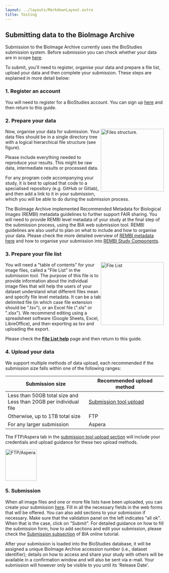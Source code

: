 ```yaml
---
layout: ../layouts/MarkdownLayout.astro
title: Testing
---
```


## Submitting data to the BioImage Archive

Submission to the BioImage Archive currently uses the BioStudies submission system. Before submission you can check whether your data are in scope [here](/scope).

To submit, you'll need to register, organise your data and prepare a file list, upload your data and then complete your submission. These steps are explained in more detail below:

### 1. Register an account

You will need to register for a BioStudies account. You can sign up [here](https://www.ebi.ac.uk/biostudies/submissions/#/signup) and then return to this guide.

### 2. Prepare your data

<img src={files_structure.src} alt="Files structure." style="height: 200px; float: right;"/>

Now, organise your data for submission. Your data files should be in a single directory tree with a
logical hierarchical file structure (see figure).

Please include everything needed to reproduce your results. This might be raw data, intermediate results or processed data.

For any program code accompanying your study, it is best to upload that code to a specialised repository
(e.g. GitHub or Gitlab), and then add a link to it in your submission, which you will be able to do during the submission process. 

The BioImage Archive implemented  Recommended Metadata for Biological Images (REMBI) metadata guidelines
to further support FAIR sharing. You will need to provide REMBI level metadata of your study at the final
step of the submission process, using the BIA web submission tool. REMBI guidelines are also useful to
plan on what to include and how to organise your data. Please check the more detailed overview of
[REMBI metadata here](/rembi-help-overview) and how to organise your submission into
[REMBI Study Components](/rembi-help-examples/).

### 3. Prepare your file list

<img src={fileListImage.src} alt="File List" style="height: 200px; float: right;"/>

You will need a "table of contents" for your image files, called a "File List" in the submission tool.
The purpose of this file is to provide information about the individual image files that will help the
users of your dataset understand what different files mean and specify file level metadata. It can be a
tab delimited file (in which case file extension should be ".tsv"), or an Excel file (".xls" or ".xlsx").
We recommend editing using a spreadsheet software (Google Sheets, Excel, LibreOffice), and then exporting
as tsv and uploading the export.

Please check the **[File List help](/help-file-list/)** page and then return to this guide.

### 4. Upload your data

We support multiple methods of data upload, each recommended if the submission size falls within one of the following ranges:

| Submission size | Recommended upload method |
| --------------- | ------------------------- |
| Less than 50GB total size and <br/> Less than 20GB per individual file   | [Submission tool upload](https://www.ebi.ac.uk/biostudies/submissions/files)    |
| Otherwise, up to 1TB total size        | FTP                       |
| For any larger submission     | Aspera                    |

The FTP/Aspera tab in the [submission tool upload section](https://www.ebi.ac.uk/biostudies/submissions/files) will include your credentials and upload guidance for these two upload methods.

<img src={ftpAsperaImage.src} alt="FTP/Aspera" style="height: 100px;"/>

### 5. Submission

When all image files and one or more file lists have been uploaded, you can create your submission
[here](https://www.ebi.ac.uk/biostudies/submissions/new;template=bioimages). Fill in all the necessary
fields in the web forms that will be offered. You can also add sections to your submission if necessary.
Make sure that the validation panel on the left indicates "all ok". When that is the case, click on
"Submit". For detailed guidance on how to fill the submission form, how to add sections and edit your
submission, please check the [Submission subsection](https://www.ebi.ac.uk/training/online/courses/bioimage-archive-quick-tour/submitting-data-to-resource-name/submission/)
of BIA online tutorial. 

After your submission is loaded into the BioStudies database, it will be assigned a unique BioImage
Archive accession number (i.e., dataset identifier); details on how to access and share your study
with others will be available in a confirmation window and will also be sent via e-mail. Your submission
will however only be visible to you until its 'Release Date'.
